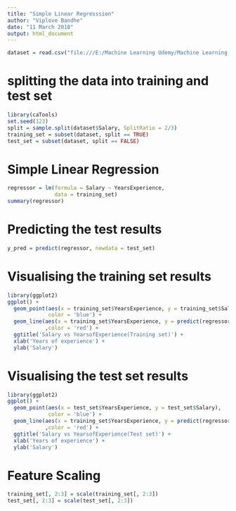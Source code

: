 ---
title: "Simple Linear Regresssion"
author: "Viplove Bandhe"
date: "11 March 2018"
output: html_document
---

```{r}
dataset = read.csv("file:///E:/Machine Learning Udemy/Machine Learning A-Z/Part 2 - Regression/Section 4 - Simple Linear Regression/Salary_Data.csv")
```


# splitting the data into training and test set
```{r}
library(caTools)
set.seed(123)
split = sample.split(dataset$Salary, SplitRatio = 2/3)
training_set = subset(dataset, split == TRUE)
test_set = subset(dataset, split == FALSE)
```

# Simple Linear Regression
```{r}
regressor = lm(formula = Salary ~ YearsExperience,
               data = training_set)
summary(regressor)
```

# Predicting the test results
```{r}
y_pred = predict(regressor, newdata = test_set)
```

# Visualising the training set results
```{r}
library(ggplot2)
ggplot() + 
  geom_point(aes(x = training_set$YearsExperience, y = training_set$Salary),
             color = 'blue') + 
  geom_line(aes(x = training_set$YearsExperience, y = predict(regressor, newdata = training_set))
            ,color = 'red') + 
  ggtitle('Salary vs YearsofExperience(Training set)') + 
  xlab('Years of experience') + 
  ylab('Salary')
```

# Visualising the test set results
```{r}
library(ggplot2)
ggplot() + 
  geom_point(aes(x = test_set$YearsExperience, y = test_set$Salary),
             color = 'blue') + 
  geom_line(aes(x = training_set$YearsExperience, y = predict(regressor, newdata = training_set))
            ,color = 'red') + 
  ggtitle('Salary vs YearsofExperience(Test set)') + 
  xlab('Years of experience') + 
  ylab('Salary')
```

# Feature Scaling
```{r}
training_set[, 2:3] = scale(training_set[, 2:3])
test_set[, 2:3] = scale(test_set[, 2:3])
```



